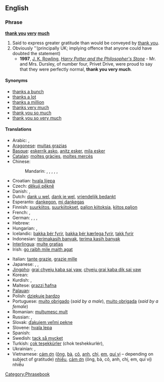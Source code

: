 ==English==

===Phrase===
'''[[thank you]] [[very]] [[much]]'''

# Said to express greater gratitude than would be conveyed by [[thank you]].
# Obviously ''(principally UK; implying offence that anyone could have doubted the statement)
#* '''1997''', [[w:J. K. Rowling|J. K. Rowling]], ''[[w:Harry Potter and the Philosopher's Stone|Harry Potter and the Philosopher's Stone]]'' - Mr. and Mrs. Dursley, of number four, Privet Drive, were proud to say that they were perfectly normal, '''thank you very much'''.

====Synonyms====
* [[thanks a bunch]]
* [[thanks a lot]]
* [[thanks a million]]
* [[thanks very much]]
* [[thank you so much]]
* [[thank you so very much]]

====Translations====
{{trans-top|greater gratitude than thank you}}
* Arabic: {{t|ar|شكرا جزيلا|alt=شكراً جزيلاً!|tr=shúkran jaziilan!|sc=Arab}},  {{t|ar|ألف شكر|alt=ألف شكر!|tr='alf shukr!|sc=Arab}}
* [[Aragonese]]: [[muitas grazias]]
* [[Basque]]: [[eskerrik asko]], [[anitz esker]], [[mila esker]]
* [[Catalan]]: [[moltes gràcies]], [[moltes mercès]]
* Chinese:
*: Mandarin: {{t|cmn|非常感謝|alt=非常感謝!|sc=Hani|xs=Mandarin}},  {{t|cmn|非常感谢|alt=非常感谢!|tr=fēicháng gǎnxiè!|sc=Hani|xs=Mandarin}},  {{t-|cmn|多謝|alt=多謝!|sc=Hani|xs=Mandarin}},  {{t-|cmn|多谢|alt=多谢!|tr=duōxiè!|sc=Hani|xs=Mandarin}},  {{t|cmn|衷心感謝|sc=Hani|xs=Mandarin}},  {{t|cmn|衷心感谢|tr=zhōngxīn gǎnxiè|sc=Hani|xs=Mandarin}}
* Croatian: [[hvala lijepa]]
* Czech: [[děkuji pěkně]]
* Danish: {{t-|da|mange tak}}, {{t-|da|tusind tak}}
* Dutch: [[dank u wel]], [[dank je wel]], [[vriendelijk bedankt]]
* Esperanto: [[dankegon]], [[mi dankegas]]
* Finnish: [[suurkiitos]], [[suurkiitokset]], [[paljon kiitoksia]], [[kiitos paljon]]
* French: {{t-|fr|merci beaucoup}}, {{t-|fr|merci mille fois}}
* German: {{t-|de|danke schön}}, {{t|de|danke sehr}}, {{t-|de|vielen Dank}}, {{t|de|danke vielmals}}
* Hebrew: {{t|he|תודה רבה!|tr=toda raba|sc=Hebr}}
* Hungarian: {{t-|hu|köszönöm szépen}},  {{t-|hu|nagyon szépen köszönöm}}
* Icelandic: [[þakka þér fyrir]], [[þakka þér kærlega fyrir]], [[takk fyrir]]
* Indonesian: [[terimakasih banyak]], [[terima kasih banyak]]
* [[Interlingua]]: [[multe gratias]]
* Irish: [[go raibh mile maith agat]]
{{trans-mid}}
* Italian: [[tante grazie]], [[grazie mille]] <!--[sic]-->
* Japanese: {{t|ja|どうもありがとうございます|tr=dōmo arigatō gozaimasu|sc=Jpan}}, {{t|ja|どうもありがとうございました|tr=dōmo arigatō gozaimashita|sc=Jpan}}, {{t|ja|どうもすみませんでした|tr=dōmo sumimasen deshita|sc=Jpan}}
* [[Jingpho]]: [[grai chyeju kaba sai yaw]], [[chyeju grai kaba dik sai yaw]]
* Korean: {{t|ko|감사드립니다|tr=gamsateurimnida|sc=Kore}}
* Kurdish: {{t|ku|زۆر سوپاس|tr=zor sopas|sc=ku-Arab}}, {{t|ku|زۆر مه‌منوون|tr=sor mamnun|sc=ku-Arab}}
* Maltese: [[grazzi ħafna]]
* [[Palauan]]: {{tø|pau|meral ma sulang|xs=Palauan}}
* Polish: [[dziękuję bardzo]]
* Portuguese: [[muito obrigado]] (''said by a male''), [[muito obrigada]] (''said by a female'')
* Romanian: [[mulţumesc mult]]
* Russian: {{t-|ru|большое спасибо|alt=большое спасибо!|tr=bol'šóje spasíbo!|sc=Cyrl}}, {{t|ru|благодарю|alt=благодарю!|tr=blagodarjú!|sc=Cyrl}}
* Slovak: [[ďakujem veľmi pekne]]
* Slovene: [[hvala lepa]]
* Spanish: {{t-|es|muchas gracias}}
* Swedish: [[tack så mycket]]
* Turkish: [[çok teşekkürler]] (chok teshekkurlér),  {{t-|tr|çok teşekkür ederim}}
* Ukrainian: {{t|uk|велике спасибі|alt=велике спасибі!|tr=velýke spasýbi!|sc=Cyrl|xs=Ukrainian}},  {{t|uk|щиро дякую|tr=ščýro djákuju|sc=Cyrl|xs=Ukrainian}}
* Vietnamese: [[cám ơn]] ([[ông]], [[bà#Vietnamese|bà]], [[cô#Vietnamese|cô]], [[anh#Vietnamese|anh]], [[chị]], [[em#Vietnamese|em]], [[quí vị]] &ndash; depending on subject of gratitude) [[nhiều]], [[cảm ơn]] (ông, bà, cô, anh, chị, em, quí vị) nhiều
{{trans-bottom}}

[[Category:Phrasebook]]